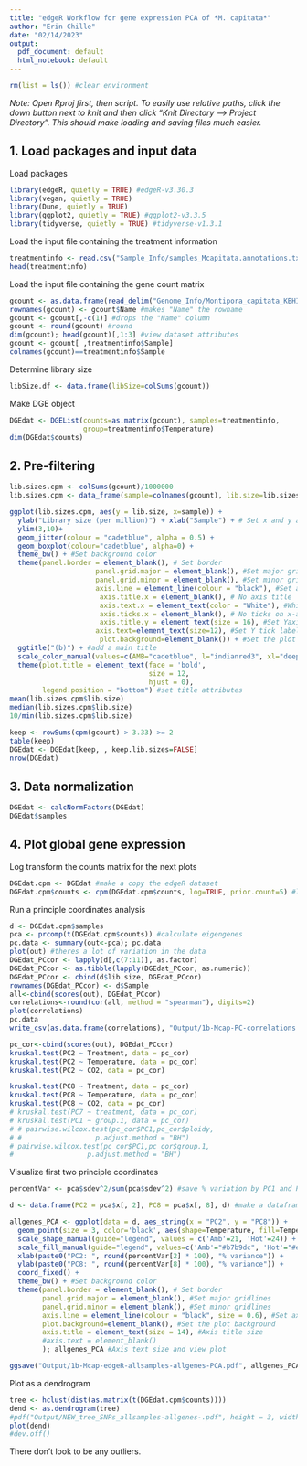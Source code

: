 ```yaml
---
title: "edgeR Workflow for gene expression PCA of *M. capitata*"
author: "Erin Chille"
date: "02/14/2023"
output:
  pdf_document: default
  html_notebook: default
---
```


```r
rm(list = ls()) #clear environment
```

*Note: Open Rproj first, then script. To easily use relative paths, click the down button next to knit and then click "Knit Directory --> Project Directory". This should make loading and saving files much easier.*

## 1. Load packages and input data

Load packages
```r
library(edgeR, quietly = TRUE) #edgeR-v3.30.3
library(vegan, quietly = TRUE)
library(Dune, quietly = TRUE)
library(ggplot2, quietly = TRUE) #ggplot2-v3.3.5
library(tidyverse, quietly = TRUE) #tidyverse-v1.3.1
```

Load the input file containing the treatment information
```r
treatmentinfo <- read.csv("Sample_Info/samples_Mcapitata.annotations.txt", header = TRUE, sep = "\t", fileEncoding="UTF-8-BOM") #read in file
head(treatmentinfo)
```

Load the input file containing the gene count matrix
```r
gcount <- as.data.frame(read_delim("Genome_Info/Montipora_capitata_KBHIv3.gentrome.fa.gz.salmon.numreads.matrix", delim = "\t", col_names = TRUE, show_col_types = FALSE), fileEncoding="UTF-8-BOM") #read in file
rownames(gcount) <- gcount$Name #makes "Name" the rowname
gcount <- gcount[,-c(1)] #drops the "Name" column
gcount <- round(gcount) #round 
dim(gcount); head(gcount)[,1:3] #view dataset attributes
gcount <- gcount[ ,treatmentinfo$Sample]
colnames(gcount)==treatmentinfo$Sample
```

Determine library size
```r
libSize.df <- data.frame(libSize=colSums(gcount))
```

Make DGE object
```r
DGEdat <- DGEList(counts=as.matrix(gcount), samples=treatmentinfo,
                  group=treatmentinfo$Temperature)
dim(DGEdat$counts)
```

## 2. Pre-filtering
```r
lib.sizes.cpm <- colSums(gcount)/1000000
lib.sizes.cpm <- data_frame(sample=colnames(gcount), lib.size=lib.sizes.cpm)

ggplot(lib.sizes.cpm, aes(y = lib.size, x=sample)) +
  ylab("Library size (per million)") + xlab("Sample") + # Set x and y axis labels
  ylim(3,10)+
  geom_jitter(colour = "cadetblue", alpha = 0.5) +
  geom_boxplot(colour="cadetblue", alpha=0) + 
  theme_bw() + #Set background color
  theme(panel.border = element_blank(), # Set border
                     panel.grid.major = element_blank(), #Set major gridlines
                     panel.grid.minor = element_blank(), #Set minor gridlines
                     axis.line = element_line(colour = "black"), #Set axes color
                      axis.title.x = element_blank(), # No axis title
                      axis.text.x = element_text(color = "White"), #White-out the x-axis label
                      axis.ticks.x = element_blank(), # No ticks on x-axis
                      axis.title.y = element_text(size = 16), #Set Yaxis label size
                     axis.text=element_text(size=12), #Set Y tick label size
                      plot.background=element_blank()) + #Set the plot background
  ggtitle("(b)") + #add a main title
  scale_color_manual(values=c(AMB="cadetblue", l="indianred3", xl="deeppink4")) + #set treatment colors
  theme(plot.title = element_text(face = 'bold', 
                                  size = 12, 
                                  hjust = 0),
        legend.position = "bottom") #set title attributes
mean(lib.sizes.cpm$lib.size)
median(lib.sizes.cpm$lib.size)
10/min(lib.sizes.cpm$lib.size)

keep <- rowSums(cpm(gcount) > 3.33) >= 2
table(keep)
DGEdat <- DGEdat[keep, , keep.lib.sizes=FALSE]
nrow(DGEdat)
```

##  3. Data normalization  
```r
DGEdat <- calcNormFactors(DGEdat)
DGEdat$samples
```

##  4. Plot global gene expression  

Log transform the counts matrix for the next plots
```r
DGEdat.cpm <- DGEdat #make a copy the edgeR dataset
DGEdat.cpm$counts <- cpm(DGEdat.cpm$counts, log=TRUE, prior.count=5) #log transform the copy for the next plots
```

Run a principle coordinates analysis
```r
d <- DGEdat.cpm$samples
pca <- prcomp(t(DGEdat.cpm$counts)) #calculate eigengenes
pc.data <- summary(out<-pca); pc.data
plot(out) #theres a lot of variation in the data
DGEdat_PCcor <- lapply(d[,c(7:11)], as.factor)
DGEdat_PCcor <- as.tibble(lapply(DGEdat_PCcor, as.numeric))
DGEdat_PCcor <- cbind(d$lib.size, DGEdat_PCcor)
rownames(DGEdat_PCcor) <- d$Sample
all<-cbind(scores(out), DGEdat_PCcor)
correlations<-round(cor(all, method = "spearman"), digits=2)
plot(correlations)
pc.data
write_csv(as.data.frame(correlations), "Output/1b-Mcap-PC-correlations.csv")

pc_cor<-cbind(scores(out), DGEdat_PCcor)
kruskal.test(PC2 ~ Treatment, data = pc_cor)
kruskal.test(PC2 ~ Temperature, data = pc_cor)
kruskal.test(PC2 ~ CO2, data = pc_cor)

kruskal.test(PC8 ~ Treatment, data = pc_cor)
kruskal.test(PC8 ~ Temperature, data = pc_cor)
kruskal.test(PC8 ~ CO2, data = pc_cor)
# kruskal.test(PC7 ~ treatment, data = pc_cor)
# kruskal.test(PC1 ~ group.1, data = pc_cor)
# # pairwise.wilcox.test(pc_cor$PC1,pc_cor$ploidy,
# #                  p.adjust.method = "BH")
# pairwise.wilcox.test(pc_cor$PC1,pc_cor$group.1,
#                  p.adjust.method = "BH")
```
Visualize first two principle coordinates
```r
percentVar <- pca$sdev^2/sum(pca$sdev^2) #save % variation by PC1 and PC2

d <- data.frame(PC2 = pca$x[, 2], PC8 = pca$x[, 8], d) #make a dataframe containing all plotting info

allgenes_PCA <- ggplot(data = d, aes_string(x = "PC2", y = "PC8")) + 
  geom_point(size = 3, color='black', aes(shape=Temperature, fill=Temperature)) +
  scale_shape_manual(guide="legend", values = c('Amb'=21, 'Hot'=24)) +
  scale_fill_manual(guide="legend", values=c('Amb'="#b7b9dc", 'Hot'="#eabaa2")) +
  xlab(paste0("PC2: ", round(percentVar[2] * 100), "% variance")) +
  ylab(paste0("PC8: ", round(percentVar[8] * 100), "% variance")) +
  coord_fixed() +
  theme_bw() + #Set background color
  theme(panel.border = element_blank(), # Set border
        panel.grid.major = element_blank(), #Set major gridlines
        panel.grid.minor = element_blank(), #Set minor gridlines
        axis.line = element_line(colour = "black", size = 0.6), #Set axes color
        plot.background=element_blank(), #Set the plot background
        axis.title = element_text(size = 14), #Axis title size
        #axis.text = element_blank()
        ); allgenes_PCA #Axis text size and view plot

ggsave("Output/1b-Mcap-edgeR-allsamples-allgenes-PCA.pdf", allgenes_PCA)
```

Plot as a dendrogram
```r
tree <- hclust(dist(as.matrix(t(DGEdat.cpm$counts))))
dend <- as.dendrogram(tree)
#pdf("Output/NEW_tree_SNPs_allsamples-allgenes-.pdf", height = 3, width = 20)
plot(dend)
#dev.off()
```

There don't look to be any outliers. 